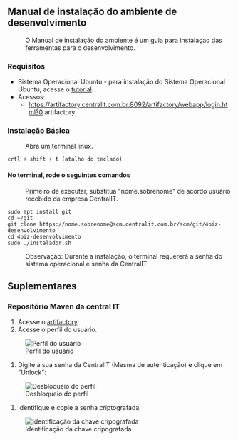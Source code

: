 == Manual de instalação do ambiente de desenvolvimento ==
:O Manual de instalação do ambiente é um guia para instalaçao das ferramentas para o desenvolvimento.

=== Requisitos ===
* Sistema Operacional Ubuntu - para instalação do Sistema Operacional Ubuntu, acesse o [https://www.techtudo.com.br/noticias/2016/01/como-instalar-o-ubuntu.ghtml tutorial].
* Acessos:
**https://artifactory.centralit.com.br:8092/artifactory/webapp/login.html?0 artifactory

===Instalação Básica===
: Abra um terminal linux. 
<pre>crtl + shift + t (atalho do teclado) </pre> 

==== No terminal, rode o seguintes comandos ====
: Primeiro de executar, substitua "nome.sobrenome" de acordo usuário recebido da empresa CentralIT.
<pre>
sudo apt install git
cd ~/git
git clone https://nome.sobrenome@scm.centralit.com.br/scm/git/4biz-desenvolvimento
cd 4biz-desenvolvimento
sudo ./instalador.sh
</pre>
: Observação: Durante a instalação, o terminal requererá a senha do sistema operacional e senha da CentralIT.

== Suplementares ==

=== Repositório Maven da central IT ===
# Acesse o [https://artifactory.centralit.com.br:8092/artifactory/webapp/login.html?0 artifactory].
# Acesse o perfil do usuário.
[[File:tutorial/artifactory/perfil.jpeg|Perfil do usuário]]
# Digite a sua senha da CentralIT (Mesma de autenticação) e clique em "Unlock":
[[File:tutorial/artifactory/desbloqueio_de_perfil.jpeg|Desbloqueio do perfil]]
# Identifique e copie a senha criptografada.
[[File:tutorial/artifactory/identificacao_chave_criptografada.png|Identificação da chave cripografada]]






